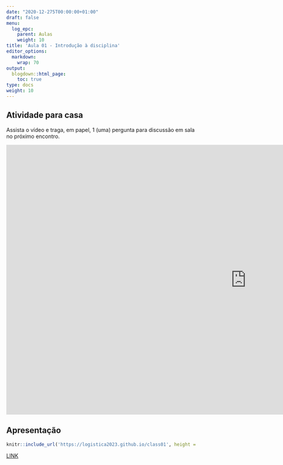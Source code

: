 ```yaml
---
date: "2020-12-275T00:00:00+01:00"
draft: false
menu:
  log_epc:
    parent: Aulas
    weight: 10
title: 'Aula 01 - Introdução à disciplina'
editor_options: 
  markdown: 
    wrap: 70
output: 
  blogdown::html_page:
    toc: true
type: docs
weight: 10
---
```


## Atividade para casa

Assista o vídeo e traga, em papel, 1 (uma) pergunta para discussão em sala no próximo encontro. 

<iframe width="1268" height="713" src="https://www.youtube.com/embed/E1viFYWocGU" title="Supply Chain Management - Cadeia de suprimento" frameborder="0" allow="accelerometer; autoplay; clipboard-write; encrypted-media; gyroscope; picture-in-picture; web-share" allowfullscreen></iframe>

## Apresentação

```r
knitr::include_url('https://logistica2023.github.io/class01', height = "400px")
```

[LINK](https://logistica2023.github.io/class01)
